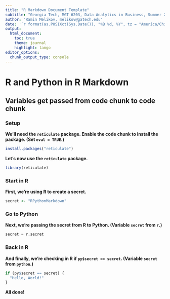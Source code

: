 ```yaml
---
title: "R Markdown Document Template"
subtitle: "Georgia Tech, MGT 6203, Data Analytics in Business, Summer 2020"
author: "Ramin Melikov, melikov@gatech.edu"
date: '`r format(as.POSIXct(Sys.Date()), "%B %d, %Y", tz = "America/Chicago")`'
output:
  html_document:
    toc: true
    theme: journal
    highlight: tango
editor_options:
  chunk_output_type: console
---
```



# R and Python in R Markdown

## Variables get passed from code chunk to code chunk

### Setup

**We'll need the `reticulate` package. Enable the code chunk to install the package. (Set `eval = TRUE`.)**
```r
install.packages("reticulate")
```

**Let's now use the `reticulate` package.**
```r
library(reticulate)
```

### Start in R

**First, we're using R to create a secret.**
```r
secret <- "RPythonMarkdown"
```

### Go to Python

**Next, we're passing the secret from R to Python. (Variable `secret` from `r`.)**
```python
secret = r.secret
```

### Back in R

**And finally, we're checking in R if `py$secret == secret`. (Variable `secret` from `python`.)**
```r
if (py$secret == secret) {
  "Hello, World!"
}
```

**All done!**
